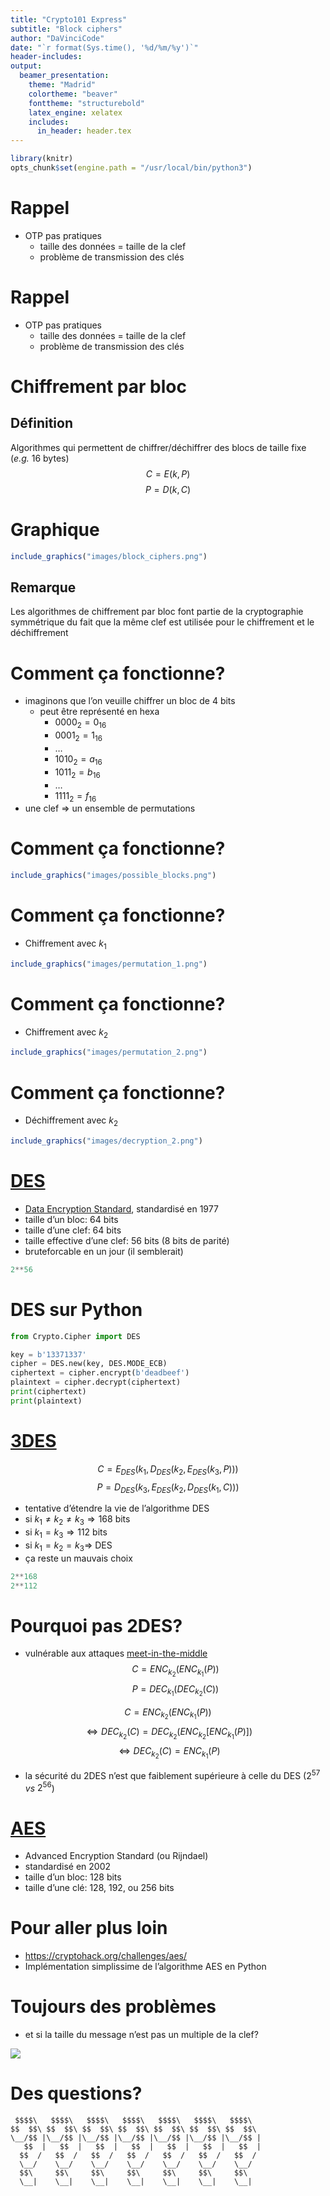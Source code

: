 ```yaml
---
title: "Crypto101 Express"
subtitle: "Block ciphers"
author: "DaVinciCode"
date: "`r format(Sys.time(), '%d/%m/%y')`"
header-includes:
output:
  beamer_presentation:
    theme: "Madrid"
    colortheme: "beaver"
    fonttheme: "structurebold"
    latex_engine: xelatex
    includes:
      in_header: header.tex
---
```


```r
library(knitr)
opts_chunk$set(engine.path = "/usr/local/bin/python3")
```

# Rappel

- OTP pas pratiques
  - taille des données = taille de la clef
  - problème de transmission des clés

# Rappel

- OTP pas pratiques
  - taille des données = taille de la clef ![](../emojis/apple_check.png){height=1em}
  - problème de transmission des clés

# Chiffrement par bloc

## Définition

Algorithmes qui permettent de chiffrer/déchiffrer des blocs de taille fixe (_e.g._ 16 bytes)
$$C = E(k, P)$$
$$P = D(k, C)$$

# Graphique

```r
include_graphics("images/block_ciphers.png")
```

## Remarque

Les algorithmes de chiffrement par bloc font partie de la cryptographie symmétrique du fait que la même clef est utilisée pour le chiffrement et le déchiffrement

# Comment ça fonctionne?

- imaginons que l'on veuille chiffrer un bloc de 4 bits
  - peut être représenté en hexa
    - $0000_{2} = 0_{16}$
    - $0001_{2} = 1_{16}$
    - ...
    - $1010_{2} = a_{16}$
    - $1011_{2} = b_{16}$
    - ...
    - $1111_{2} = f_{16}$

- une clef $\Rightarrow$ un ensemble de permutations

# Comment ça fonctionne?

```r
include_graphics("images/possible_blocks.png")
```

# Comment ça fonctionne?

- Chiffrement avec $k_1$

```r
include_graphics("images/permutation_1.png")
```

# Comment ça fonctionne?

- Chiffrement avec $k_2$

```r
include_graphics("images/permutation_2.png")
```

# Comment ça fonctionne?

- Déchiffrement avec $k_2$

```r
include_graphics("images/decryption_2.png")
```

# [DES](https://en.wikipedia.org/wiki/Data_Encryption_Standard)

- [Data Encryption Standard](https://en.wikipedia.org/wiki/Data_Encryption_Standard), standardisé en 1977
- taille d'un bloc: 64 bits
- taille d'une clef: 64 bits
- taille effective d'une clef: 56 bits (8 bits de parité)
- bruteforcable en un jour (il semblerait)

```python
2**56
```

# DES sur Python

```python
from Crypto.Cipher import DES

key = b'13371337'
cipher = DES.new(key, DES.MODE_ECB)
ciphertext = cipher.encrypt(b'deadbeef')
plaintext = cipher.decrypt(ciphertext)
print(ciphertext)
print(plaintext)
```

# [3DES](https://en.wikipedia.org/wiki/Triple_DES)

$$C = E_{DES}(k_{1}, D_{DES}(k_{2}, E_{DES}(k_{3}, P)))$$
$$P = D_{DES}(k_{3}, E_{DES}(k_{2}, D_{DES}(k_{1}, C)))$$

- tentative d'étendre la vie de l'algorithme DES
- si $k_{1} \neq k_{2} \neq k_{3} \Rightarrow 168$ bits
- si $k_{1} = k_{3} \Rightarrow 112$ bits
- si $k_{1} = k_{2} = k_{3} \Rightarrow$ DES
- ça reste un mauvais choix

```python
2**168
2**112
```

# Pourquoi pas 2DES?

- vulnérable aux attaques [meet-in-the-middle](https://en.wikipedia.org/wiki/Meet-in-the-middle_attack)
$$C = \mathit{ENC}_{k_{2}}(\mathit{ENC}_{k_{1}}(P))$$
$$P = \mathit{DEC}_{k_{1}}(\mathit{DEC}_{k_{2}}(C))$$

$$C = \mathit{ENC}_{k_2}(\mathit{ENC}_{k_1}(P))$$
$$\iff \mathit{DEC}_{k_2}(C) = \mathit{DEC}_{k_2}(\mathit{ENC}_{k_2}[\mathit{ENC}_{k_1}(P)])$$
$$\iff \mathit{DEC}_{k_2}(C) = \mathit{ENC}_{k_1}(P)$$

- la sécurité du 2DES n'est que faiblement supérieure à celle du DES ($2^{57}$ _vs_ $2^{56}$)

# [AES](https://en.wikipedia.org/wiki/Advanced_Encryption_Standard)

- Advanced Encryption Standard (ou Rijndael)
- standardisé en 2002
- taille d'un bloc: 128 bits
- taille d'une clé: 128, 192, ou 256 bits

# Pour aller plus loin

- [https://cryptohack.org/challenges/aes/](https://cryptohack.org/challenges/aes/)
- Implémentation simplissime de l'algorithme AES en Python

# Toujours des problèmes

- et si la taille du message n'est pas un multiple de la clef?

![](../images/to_be_continued.png)

# Des questions?

```
 $$$$\   $$$$\   $$$$\   $$$$\   $$$$\   $$$$\   $$$$\  
$$  $$\ $$  $$\ $$  $$\ $$  $$\ $$  $$\ $$  $$\ $$  $$\ 
\__/$$ |\__/$$ |\__/$$ |\__/$$ |\__/$$ |\__/$$ |\__/$$ |
   $$  |   $$  |   $$  |   $$  |   $$  |   $$  |   $$  |
  $$  /   $$  /   $$  /   $$  /   $$  /   $$  /   $$  / 
  \__/    \__/    \__/    \__/    \__/    \__/    \__/  
  $$\     $$\     $$\     $$\     $$\     $$\     $$\   
  \__|    \__|    \__|    \__|    \__|    \__|    \__|  
```
